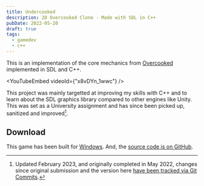 ```yaml
---
title: Undercooked
description: 2D Overcooked Clone - Made with SDL in C++
pubDate: 2022-05-20
draft: true
tags:
  - gamedev
  - c++
---
```


This is an implementation of the core mechanics from [Overcooked](https://www.team17.com/games/overcooked/) implemented in SDL and C++.

<YouTubeEmbed videoId={"x8vDYn_1wwc"} />

This project was mainly targetted at improving my skills with C++ and to learn about the SDL graphics library compared to other engines like Unity. This was set as a University assignment and has since been picked up, sanitized and improved[^1].

[^1]: Updated February 2023, and originally completed in May 2022, changes since original submission and the version here [have been tracked via Git Commits](https://github.com/cooperj/undercooked-game/commits/main).

## Download

This game has been built for [Windows](). And, the [source code is on GitHub](https://github.com/cooperj/undercooked-game).

